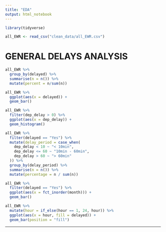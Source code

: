 ```yaml
---
title: "EDA"
output: html_notebook
---
```


```r
library(tidyverse)
```

```r
all_EWR <- read_csv("clean_data/all_EWR.csv")
```


# GENERAL DELAYS ANALYSIS

```r
all_EWR %>% 
  group_by(delayed) %>% 
  summarise(n = n()) %>% 
  mutate(percent = n/sum(n))
```

```r
all_EWR %>% 
  ggplot(aes(x = delayed)) +
  geom_bar()
```

```r
all_EWR %>% 
  filter(dep_delay > 0) %>% 
  ggplot(aes(x = dep_delay)) +
  geom_histogram()
```

```r
all_EWR %>% 
  filter(delayed == "Yes") %>% 
  mutate(delay_period = case_when(
    dep_delay < 10 ~ "< 10min",
    dep_delay <= 60 ~ "10min - 60min",
    dep_delay > 60 ~ "> 60min"
  )) %>% 
  group_by(delay_period) %>% 
  summarise(n = n()) %>% 
  mutate(percentage = n / sum(n))
```

```r
all_EWR %>% 
  filter(delayed == "Yes") %>% 
  ggplot(aes(x = fct_inorder(month))) +
  geom_bar()
```

```r
all_EWR %>%
  mutate(hour = if_else(hour == 1, 24, hour)) %>%
  ggplot(aes(x = hour, fill = delayed)) +
  geom_bar(position = "fill")
```

--------------------------------------------------------------------------------
